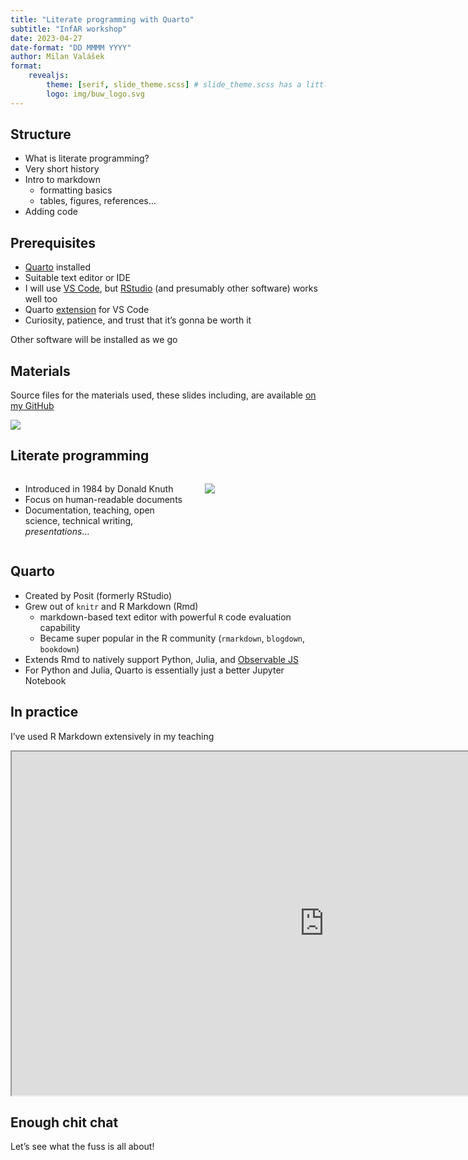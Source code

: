 ```yaml
---
title: "Literate programming with Quarto"
subtitle: "InfAR workshop"
date: 2023-04-27
date-format: "DD MMMM YYYY"
author: Milan Valášek
format:
    revealjs:
        theme: [serif, slide_theme.scss] # slide_theme.scss has a little custom styling
        logo: img/buw_logo.svg
---
```


## Structure

::: {.incremental}
- What is literate programming?
- Very short history
- Intro to markdown
    - formatting basics
    - tables, figures, references...
- Adding code
:::

## Prerequisites

- [Quarto](https://quarto.org/docs/get-started/) installed
- Suitable text editor or IDE
- I will use [VS Code](https://code.visualstudio.com/download), but [RStudio](https://posit.co/downloads/) (and presumably other software) works well too
- Quarto [extension](https://marketplace.visualstudio.com/items?itemName=quarto.quarto) for VS Code
- Curiosity, patience, and trust that it's gonna be worth it

::: {.aside}
Other software will be installed as we go
:::

## Materials

Source files for the materials used, these slides including, are available [on my GitHub](https://github.com/mivalek/quarto_workshop)

![](img/gh_repo_qr.png){fig-align="center"}

## Literate programming

:::: {.columns}

::: {.column width="60%"}
- Introduced in 1984 by Donald Knuth
- Focus on human-readable documents
- Documentation, teaching, open science, technical writing, _presentations_...
:::

::: {.column .myclass width="40%"}
[![](https://apidyn.royalsociety.org/images/fellows/P27258-Donald-Knuth.jpg?width=275)](https://en.wikipedia.org/wiki/Donald_Knuth)
:::

::::

## Quarto

- Created by Posit (formerly RStudio)
- Grew out of `knitr` and R Markdown (Rmd)
    - markdown-based text editor with powerful `R` code evaluation capability
    - Became super popular in the R community (`rmarkdown`, `blogdown`, `bookdown`)
- Extends Rmd to natively support Python, Julia, and [Observable JS](https://quarto.org/docs/interactive/ojs/)
- For Python and Julia, Quarto is essentially just a better Jupyter Notebook

## In practice

I've used R Markdown extensively in my teaching

<iframe src="https://and2022.netlify.app/" width="1000" height="550"></iframe>

## {#gif background-image="https://media.giphy.com/media/SbtWGvMSmJIaV8faS8/giphy.gif"}

## Enough chit chat

Let's see what the fuss is all about!